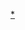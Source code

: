 {{Navbox
|bodyclass=hlist

| name  = 1966年世界盃賽場
| title = [[1966年世界盃足球賽|1966年世界盃]][[運動場|足球場]]
|list1=
* [[艾雅蘇美公園球場]] ([[米德爾斯伯勒]]) 
* [[葛迪遜公園球場]] ([[利物浦]]) 
* [[希爾斯堡球場]] ([[谢菲尔德]]) 
* [[老特拉福德球场|-{zh-hans:老特拉福德球场; zh-hk:奧脫福球場;}-]] ([[曼徹斯特]]) 
* [[洛加公園球場]] ([[桑德兰]]) 
* [[維拉公園球場]] ([[伯明翰]]) 
* [[温布利球场_(1923年)|-{zh-hans:温布利球场; zh-hk:溫布萊球場;}-]] ([[倫敦]]) 
* [[白城體育場]] ([[倫敦]])
}}<noinclude>

[[Category:1966年世界盃足球場|*]]

</noinclude>